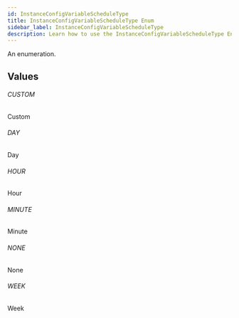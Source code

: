 ```yaml
---
id: InstanceConfigVariableScheduleType
title: InstanceConfigVariableScheduleType Enum
sidebar_label: InstanceConfigVariableScheduleType
description: Learn how to use the InstanceConfigVariableScheduleType Enum for 's API.
---
```


An enumeration.

## Values

###### CUSTOM

Custom

###### DAY

Day

###### HOUR

Hour

###### MINUTE

Minute

###### NONE

None

###### WEEK

Week
